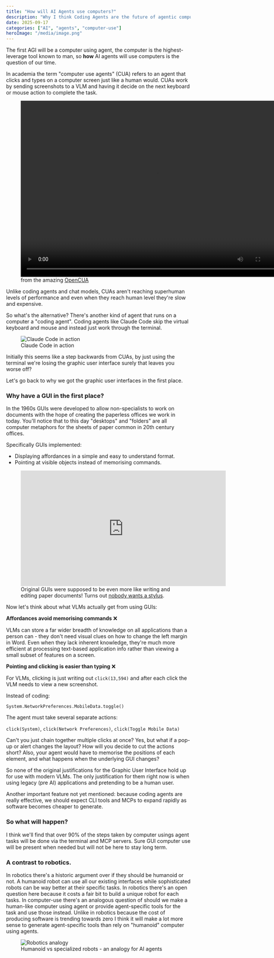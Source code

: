 ```yaml
---
title: "How will AI Agents use computers?"
description: "Why I think Coding Agents are the future of agentic computer use."
date: 2025-09-17
categories: ["AI", "agents", "computer-use"]
heroImage: "/media/image.png"
---
```


The first AGI will be a computer using agent, the computer is the highest-leverage tool known to man, so **how** AI agents will use computers is the question of our time.

In academia the term "computer use agents" (CUA) refers to an agent that clicks and types on a computer screen just like a human would.
CUAs work by sending screenshots to a VLM and having it decide on the next keyboard or mouse action to complete the task.

<figure>
  <video width="720" height="480" controls>
    <source src="/media/open_cua_720.mov" type="video/mp4" />
    Your browser does not support the video tag.
  </video>
  <figcaption>from the amazing <a href="https://opencua.xlang.ai/">OpenCUA</a></figcaption>
</figure>

Unlike coding agents and chat models, CUAs aren't reaching superhuman levels of performance and even when they reach human level they're slow and expensive.

So what's the alternative? There's another kind of agent that runs on a computer a "coding agent".
Coding agents like Claude Code skip the virtual keyboard and mouse and instead just work through the terminal.

<figure>
  <img src="/media/67cb064b14f4465a0ce0aa9c_Claude3.7Code.gif" alt="Claude Code in action" />
  <figcaption>Claude Code in action</figcaption>
</figure>

Initially this seems like a step backwards from CUAs, by just using the terminal we're losing the graphic user interface surely that leaves you worse off?

Let's go back to why we got the graphic user interfaces in the first place.

### Why have a GUI in the first place?

In the 1960s GUIs were developed to allow non-specialists to work on documents with the hope of creating the paperless offices we work in today. You'll notice that to this day "desktops" and "folders" are all computer metaphors for the sheets of paper common in 20th century offices.

Specifically GUIs implemented:

- Displaying affordances in a simple and easy to understand format.
- Pointing at visible objects instead of memorising commands.

<figure>
  <iframe width="560" height="315" src="https://www.youtube.com/embed/QQhVQ1UG6aM" title="Original GUIs demo" frameborder="0" allow="accelerometer; autoplay; clipboard-write; encrypted-media; gyroscope; picture-in-picture" allowfullscreen></iframe>
  <figcaption>Original GUIs were supposed to be even more like writing and editing paper documents! Turns out <a href="https://www.youtube.com/watch?v=NwKOHrw9n2c">nobody wants a stylus</a>.</figcaption>
</figure>

Now let's think about what VLMs actually get from using GUIs:

**Affordances avoid memorising commands** ❌

VLMs can store a far wider breadth of knowledge on all applications than a person can - they don't need visual clues on how to change the left margin in Word. Even when they lack inherent knowledge, they're much more efficient at processing text-based application info rather than viewing a small subset of features on a screen.

**Pointing and clicking is easier than typing** ❌

For VLMs, clicking is just writing out `click(13,594)` and after each click the VLM needs to view a new screenshot.

Instead of coding:

`System.NetworkPreferences.MobileData.toggle()`

The agent must take several separate actions:

`click(System)`, `click(Network Preferences)`, `click(Toggle Mobile Data)`

Can't you just chain together multiple clicks at once? Yes, but what if a pop-up or alert changes the layout? How will you decide to cut the actions short? Also, your agent would have to memorise the positions of each element, and what happens when the underlying GUI changes?

So none of the original justifications for the Graphic User Interface hold up for use with modern VLMs.
The only justification for them right now is when using legacy (pre AI) applications and pretending to be a human user.

Another important feature not yet mentioned: because coding agents are really effective, we should expect CLI tools and MCPs to expand rapidly as software becomes cheaper to generate.

### So what will happen?

I think we'll find that over 90% of the steps taken by computer usings agent tasks will be done via the terminal and MCP servers. Sure GUI computer use will be present when needed but will not be here to stay long term.

### A contrast to robotics.

In robotics there's a historic argument over if they should be humanoid or not. A humanoid robot can use all our existing interfaces while sophisticated robots can be way better at their specific tasks. In robotics there's an open question here because it costs a fair bit to build a unique robot for each tasks. In computer-use there's an analogous question of should we make a human-like computer using agent or provide agent-specific tools for the task and use those instead. Unlike in robotics because the cost of producing software is trending towards zero I think it will make a lot more sense to generate agent-specific tools than rely on "humanoid" computer using agents.

<figure>
  <img src="/media/image.png" alt="Robotics analogy" />
  <figcaption>Humanoid vs specialized robots - an analogy for AI agents</figcaption>
</figure>